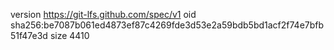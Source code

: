 version https://git-lfs.github.com/spec/v1
oid sha256:be7087b061ed4873ef87c4269fde3d53e2a59bdb5bd1acf2f74e7bfb51f47e3d
size 4410
